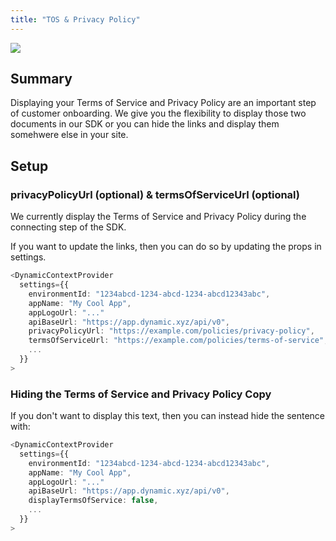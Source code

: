 ```yaml
---
title: "TOS & Privacy Policy"
---
```


![](https://files.readme.io/18c188d-Screen_Shot_2022-11-29_at_2.49.20_PM.png)

## Summary

Displaying your Terms of Service and Privacy Policy are an important step of customer onboarding. We give you the flexibility to display those two documents in our SDK or you can hide the links and display them somehwere else in your site.

## Setup

### privacyPolicyUrl (optional) & termsOfServiceUrl (optional)

We currently display the Terms of Service and Privacy Policy during the connecting step of the SDK.

If you want to update the links, then you can do so by updating the props in settings.

```typescript
<DynamicContextProvider
  settings={{
    environmentId: "1234abcd-1234-abcd-1234-abcd12343abc",
    appName: "My Cool App",
    appLogoUrl: "..."
    apiBaseUrl: "https://app.dynamic.xyz/api/v0",
    privacyPolicyUrl: "https://example.com/policies/privacy-policy",
    termsOfServiceUrl: "https://example.com/policies/terms-of-service",
    ...
  }}
>
```

### Hiding the Terms of Service and Privacy Policy Copy

If you don't want to display this text, then you can instead hide the sentence with:

```typescript
<DynamicContextProvider
  settings={{
    environmentId: "1234abcd-1234-abcd-1234-abcd12343abc",
    appName: "My Cool App",
    appLogoUrl: "..."
    apiBaseUrl: "https://app.dynamic.xyz/api/v0",
    displayTermsOfService: false,
    ...
  }}
>
```
